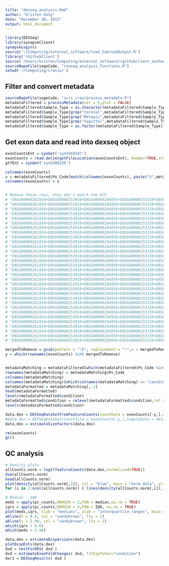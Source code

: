 ```yaml
---
title: "dexseq_analysis.Rmd"
author: "Kristen Dang"
date: "December 30, 2015"
output: html_document
---
```


```r
library(DEXSeq)
library(synapseClient)
synapseLogin()
source('~/Computing/external_software/load_SubreadOutput.R')
library('rGithubClient')
source('/Users/kristen/Computing/external_software/rgithubclient_authenticate.R')
sourceRepoFile(sageCode, "rnaseq_analysis_functions.R")
setwd('~/Computing/cranio/')
```

## Filter and convert metadata
```r
sourceRepoFile(sageCode, "scri_cran/process_metadata.R")
metadataFiltered = processMetadata(ver = 5,plot = FALSE)
metadataFiltered$Sample_Type = as.character(metadataFiltered$Sample_Type)
metadataFiltered$Sample_Type[grep("Coronal",metadataFiltered$Sample_Type)] = "Coronal"
metadataFiltered$Sample_Type[grep("Metopic",metadataFiltered$Sample_Type)] = "Metopic"
metadataFiltered$Sample_Type[grep("Sagittal",metadataFiltered$Sample_Type)] = "Sagittal"
metadataFiltered$Sample_Type = as.factor(metadataFiltered$Sample_Type)
```

## Get exon data and read into dexseq object
```r
exonCountsEnt = synGet('syn5568207')
exonCounts = read.delim(getFileLocation(exonCountsEnt), header=TRUE,stringsAsFactors = FALSE,row.names = 1)
gtfEnt = synGet('syn5386238')

colnames(exonCounts)
x = metadataFiltered$Px_Code[match(colnames(exonCounts), paste("X",metadataFiltered$SAMPLE, sep = ""))]
colnames(exonCounts) = x


# Remove these rows, they don't match the GTF
# "ENSG00000261934+ENSG00000253910+ENSG00000204956+ENSG00000253159+ENSG00000242419+ENSG00000253846+ENSG00000262209+ENSG00000253485+ENSG00000253767+ENSG00000240184+ENSG00000240764+ENSG00000253731+ENSG00000254221+ENSG00000081853+ENSG00000253305+ENSG00000254122:001"
# "ENSG00000261934+ENSG00000253910+ENSG00000204956+ENSG00000253159+ENSG00000242419+ENSG00000253846+ENSG00000262209+ENSG00000253485+ENSG00000253767+ENSG00000240184+ENSG00000240764+ENSG00000253731+ENSG00000254221+ENSG00000081853+ENSG00000253305+ENSG00000254122:002"
# "ENSG00000261934+ENSG00000253910+ENSG00000204956+ENSG00000253159+ENSG00000242419+ENSG00000253846+ENSG00000262209+ENSG00000253485+ENSG00000253767+ENSG00000240184+ENSG00000240764+ENSG00000253731+ENSG00000254221+ENSG00000081853+ENSG00000253305+ENSG00000254122:003"
# "ENSG00000261934+ENSG00000253910+ENSG00000204956+ENSG00000253159+ENSG00000242419+ENSG00000253846+ENSG00000262209+ENSG00000253485+ENSG00000253767+ENSG00000240184+ENSG00000240764+ENSG00000253731+ENSG00000254221+ENSG00000081853+ENSG00000253305+ENSG00000254122:004"
# "ENSG00000261934+ENSG00000253910+ENSG00000204956+ENSG00000253159+ENSG00000242419+ENSG00000253846+ENSG00000262209+ENSG00000253485+ENSG00000253767+ENSG00000240184+ENSG00000240764+ENSG00000253731+ENSG00000254221+ENSG00000081853+ENSG00000253305+ENSG00000254122:005"
# "ENSG00000261934+ENSG00000253910+ENSG00000204956+ENSG00000253159+ENSG00000242419+ENSG00000253846+ENSG00000262209+ENSG00000253485+ENSG00000253767+ENSG00000240184+ENSG00000240764+ENSG00000253731+ENSG00000254221+ENSG00000081853+ENSG00000253305+ENSG00000254122:006"
# "ENSG00000261934+ENSG00000253910+ENSG00000204956+ENSG00000253159+ENSG00000242419+ENSG00000253846+ENSG00000262209+ENSG00000253485+ENSG00000253767+ENSG00000240184+ENSG00000240764+ENSG00000253731+ENSG00000254221+ENSG00000081853+ENSG00000253305+ENSG00000254122:007"
# "ENSG00000261934+ENSG00000253910+ENSG00000204956+ENSG00000253159+ENSG00000242419+ENSG00000253846+ENSG00000262209+ENSG00000253485+ENSG00000253767+ENSG00000240184+ENSG00000240764+ENSG00000253731+ENSG00000254221+ENSG00000081853+ENSG00000253305+ENSG00000254122:008"
# "ENSG00000261934+ENSG00000253910+ENSG00000204956+ENSG00000253159+ENSG00000242419+ENSG00000253846+ENSG00000262209+ENSG00000253485+ENSG00000253767+ENSG00000240184+ENSG00000240764+ENSG00000253731+ENSG00000254221+ENSG00000081853+ENSG00000253305+ENSG00000254122:009"
# "ENSG00000261934+ENSG00000253910+ENSG00000204956+ENSG00000253159+ENSG00000242419+ENSG00000253846+ENSG00000262209+ENSG00000253485+ENSG00000253767+ENSG00000240184+ENSG00000240764+ENSG00000253731+ENSG00000254221+ENSG00000081853+ENSG00000253305+ENSG00000254122:010"
# "ENSG00000261934+ENSG00000253910+ENSG00000204956+ENSG00000253159+ENSG00000242419+ENSG00000253846+ENSG00000262209+ENSG00000253485+ENSG00000253767+ENSG00000240184+ENSG00000240764+ENSG00000253731+ENSG00000254221+ENSG00000081853+ENSG00000253305+ENSG00000254122:011"
# "ENSG00000261934+ENSG00000253910+ENSG00000204956+ENSG00000253159+ENSG00000242419+ENSG00000253846+ENSG00000262209+ENSG00000253485+ENSG00000253767+ENSG00000240184+ENSG00000240764+ENSG00000253731+ENSG00000254221+ENSG00000081853+ENSG00000253305+ENSG00000254122:012"
# "ENSG00000261934+ENSG00000253910+ENSG00000204956+ENSG00000253159+ENSG00000242419+ENSG00000253846+ENSG00000262209+ENSG00000253485+ENSG00000253767+ENSG00000240184+ENSG00000240764+ENSG00000253731+ENSG00000254221+ENSG00000081853+ENSG00000253305+ENSG00000254122:013"
# "ENSG00000261934+ENSG00000253910+ENSG00000204956+ENSG00000253159+ENSG00000242419+ENSG00000253846+ENSG00000262209+ENSG00000253485+ENSG00000253767+ENSG00000240184+ENSG00000240764+ENSG00000253731+ENSG00000254221+ENSG00000081853+ENSG00000253305+ENSG00000254122:014"
# "ENSG00000261934+ENSG00000253910+ENSG00000204956+ENSG00000253159+ENSG00000242419+ENSG00000253846+ENSG00000262209+ENSG00000253485+ENSG00000253767+ENSG00000240184+ENSG00000240764+ENSG00000253731+ENSG00000254221+ENSG00000081853+ENSG00000253305+ENSG00000254122:015"
# "ENSG00000261934+ENSG00000253910+ENSG00000204956+ENSG00000253159+ENSG00000242419+ENSG00000253846+ENSG00000262209+ENSG00000253485+ENSG00000253767+ENSG00000240184+ENSG00000240764+ENSG00000253731+ENSG00000254221+ENSG00000081853+ENSG00000253305+ENSG00000254122:016"
# "ENSG00000261934+ENSG00000253910+ENSG00000204956+ENSG00000253159+ENSG00000242419+ENSG00000253846+ENSG00000262209+ENSG00000253485+ENSG00000253767+ENSG00000240184+ENSG00000240764+ENSG00000253731+ENSG00000254221+ENSG00000081853+ENSG00000253305+ENSG00000254122:017"
# "ENSG00000261934+ENSG00000253910+ENSG00000204956+ENSG00000253159+ENSG00000242419+ENSG00000253846+ENSG00000262209+ENSG00000253485+ENSG00000253767+ENSG00000240184+ENSG00000240764+ENSG00000253731+ENSG00000254221+ENSG00000081853+ENSG00000253305+ENSG00000254122:018"
# "ENSG00000261934+ENSG00000253910+ENSG00000204956+ENSG00000253159+ENSG00000242419+ENSG00000253846+ENSG00000262209+ENSG00000253485+ENSG00000253767+ENSG00000240184+ENSG00000240764+ENSG00000253731+ENSG00000254221+ENSG00000081853+ENSG00000253305+ENSG00000254122:019"
# "ENSG00000261934+ENSG00000253910+ENSG00000204956+ENSG00000253159+ENSG00000242419+ENSG00000253846+ENSG00000262209+ENSG00000253485+ENSG00000253767+ENSG00000240184+ENSG00000240764+ENSG00000253731+ENSG00000254221+ENSG00000081853+ENSG00000253305+ENSG00000254122:020"
# "ENSG00000261934+ENSG00000253910+ENSG00000204956+ENSG00000253159+ENSG00000242419+ENSG00000253846+ENSG00000262209+ENSG00000253485+ENSG00000253767+ENSG00000240184+ENSG00000240764+ENSG00000253731+ENSG00000254221+ENSG00000081853+ENSG00000253305+ENSG00000254122:021"
# "ENSG00000261934+ENSG00000253910+ENSG00000204956+ENSG00000253159+ENSG00000242419+ENSG00000253846+ENSG00000262209+ENSG00000253485+ENSG00000253767+ENSG00000240184+ENSG00000240764+ENSG00000253731+ENSG00000254221+ENSG00000081853+ENSG00000253305+ENSG00000254122:022"
# "ENSG00000261934+ENSG00000253910+ENSG00000204956+ENSG00000253159+ENSG00000242419+ENSG00000253846+ENSG00000262209+ENSG00000253485+ENSG00000253767+ENSG00000240184+ENSG00000240764+ENSG00000253731+ENSG00000254221+ENSG00000081853+ENSG00000253305+ENSG00000254122:023"
# "ENSG00000261934+ENSG00000253910+ENSG00000204956+ENSG00000253159+ENSG00000242419+ENSG00000253846+ENSG00000262209+ENSG00000253485+ENSG00000253767+ENSG00000240184+ENSG00000240764+ENSG00000253731+ENSG00000254221+ENSG00000081853+ENSG00000253305+ENSG00000254122:024"
# "ENSG00000261934+ENSG00000253910+ENSG00000204956+ENSG00000253159+ENSG00000242419+ENSG00000253846+ENSG00000262209+ENSG00000253485+ENSG00000253767+ENSG00000240184+ENSG00000240764+ENSG00000253731+ENSG00000254221+ENSG00000081853+ENSG00000253305+ENSG00000254122:025"
# "ENSG00000261934+ENSG00000253910+ENSG00000204956+ENSG00000253159+ENSG00000242419+ENSG00000253846+ENSG00000262209+ENSG00000253485+ENSG00000253767+ENSG00000240184+ENSG00000240764+ENSG00000253731+ENSG00000254221+ENSG00000081853+ENSG00000253305+ENSG00000254122:026"
# "ENSG00000261934+ENSG00000253910+ENSG00000204956+ENSG00000253159+ENSG00000242419+ENSG00000253846+ENSG00000262209+ENSG00000253485+ENSG00000253767+ENSG00000240184+ENSG00000240764+ENSG00000253731+ENSG00000254221+ENSG00000081853+ENSG00000253305+ENSG00000254122:027"
# "ENSG00000261934+ENSG00000253910+ENSG00000204956+ENSG00000253159+ENSG00000242419+ENSG00000253846+ENSG00000262209+ENSG00000253485+ENSG00000253767+ENSG00000240184+ENSG00000240764+ENSG00000253731+ENSG00000254221+ENSG00000081853+ENSG00000253305+ENSG00000254122:028"
# "ENSG00000261934+ENSG00000253910+ENSG00000204956+ENSG00000253159+ENSG00000242419+ENSG00000253846+ENSG00000262209+ENSG00000253485+ENSG00000253767+ENSG00000240184+ENSG00000240764+ENSG00000253731+ENSG00000254221+ENSG00000081853+ENSG00000253305+ENSG00000254122:029"
# "ENSG00000261934+ENSG00000253910+ENSG00000204956+ENSG00000253159+ENSG00000242419+ENSG00000253846+ENSG00000262209+ENSG00000253485+ENSG00000253767+ENSG00000240184+ENSG00000240764+ENSG00000253731+ENSG00000254221+ENSG00000081853+ENSG00000253305+ENSG00000254122:030"
# "ENSG00000261934+ENSG00000253910+ENSG00000204956+ENSG00000253159+ENSG00000242419+ENSG00000253846+ENSG00000262209+ENSG00000253485+ENSG00000253767+ENSG00000240184+ENSG00000240764+ENSG00000253731+ENSG00000254221+ENSG00000081853+ENSG00000253305+ENSG00000254122:031"

mergedToRemove = gsub(pattern = ":E", replacement = ":",x = mergedToRemove)
y = which(rownames(exonCounts) %in% mergedToRemove)


metadataMatching = metadataFiltered[which(metadataFiltered$Px_Code %in% colnames(exonCounts)),]
rownames(metadataMatching) = metadataMatching$Px_Code
colnames(metadataMatching)
colnames(metadataMatching)[which(colnames(metadataMatching) == "caseStatus")] = "condition"
metadataFormatted = metadataMatching[,-1]
head(metadataFormatted)
levels(metadataFormatted$condition)
metadataFormatted$condition = relevel(metadataFormatted$condition,ref = "control")
levels(metadataFormatted$condition)

data.dex = DEXSeqDataSetFromFeatureCounts(countData = exonCounts[-y,],sampleData = metadataFormatted ,flattenedfile = getFileLocation(gtfEnt))
#data.dex = DEXSeqDataSet(countfile = exonCounts[-y,],sampleData = metadataFormatted, featureID = ,groupID = ,featureRanges = ,transcripts = )
data.dex = estimateSizeFactors(data.dex)

rm(exonCounts)
gc()
```


## QC analysis
```r
# Density plots
allCounts.norm = log2(featureCounts(data.dex,normalized=TRUE))
dim(allCounts.norm)
head(allCounts.norm)
plot(density(allCounts.norm[,1]), col = "blue", main = "norm data", ylim = range(0,1))
for (i in 2:ncol(allCounts.norm)) { lines(density(allCounts.norm[,i]), col = "blue") }

# Median - IQR
meds = apply(pc_counts,MARGIN = 2,FUN = median,na.rm = TRUE)
iqrs = apply(pc_counts,MARGIN = 2,FUN = IQR, na.rm = TRUE)
plot(meds,iqrs, xlab = "medians", ylab = "interquartile ranges", main = "log2(CPM) protein-coding genes")
abline(h = 8.6, col = "sandybrown", lty = 2)
abline(v = 2.98, col = "sandybrown", lty = 2)
which(iqrs > 8.6)
which(meds < 2.98)

```




```r
data.dex = estimateDispersions(data.dex)
plotDispEsts(data.dex)
dxd = testForDEU( dxd )
dxd = estimateExonFoldChanges( dxd, fitExpToVar="condition")
dxr1 = DEXSeqResults( dxd )

```